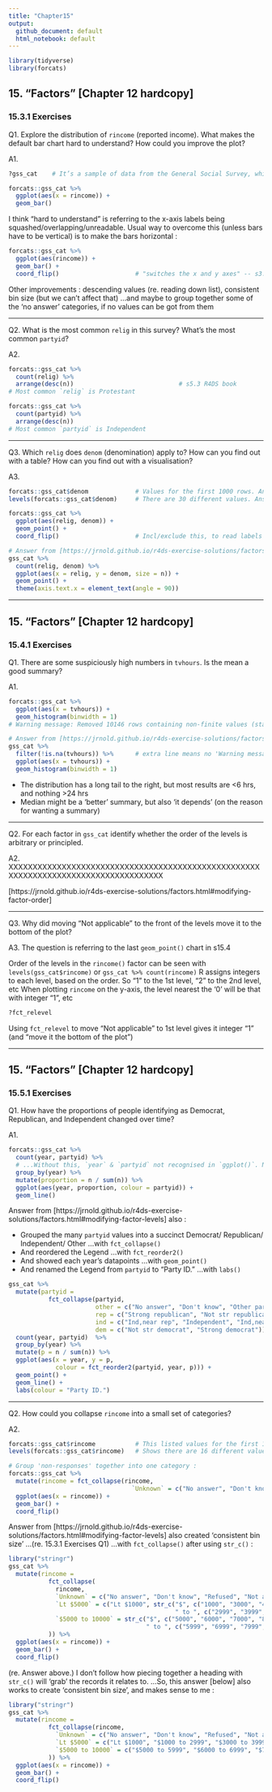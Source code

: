 ```yaml
---
title: "Chapter15"
output:
  github_document: default
  html_notebook: default
---
```


```r
library(tidyverse)
library(forcats)
```


## 15. "Factors" [Chapter 12 hardcopy]
### 15.3.1 Exercises

Q1.
Explore the distribution of `rincome` (reported income).
What makes the default bar chart hard to understand?
How could you improve the plot?

A1.
```r
?gss_cat    # It’s a sample of data from the General Social Survey, which is a long-running US survey -- s15.3

forcats::gss_cat %>%
  ggplot(aes(x = rincome)) +
  geom_bar()
```

I think "hard to understand" is referring to the x-axis labels being squashed/overlapping/unreadable. Usual way to overcome this (unless bars have to be vertical) is to make the bars horizontal :
```r
forcats::gss_cat %>%
  ggplot(aes(rincome)) +
  geom_bar() +
  coord_flip()                     # "switches the x and y axes" -- s3.9 R4DS book
```

Other improvements : descending values (re. reading down list), consistent bin size (but we can't affect that) ...and maybe to group together some of the 'no answer' categories, if no values can be got from them

-----------

Q2. What is the most common `relig` in this survey? What’s the most common `partyid`?

A2.
```r
forcats::gss_cat %>%
  count(relig) %>%
  arrange(desc(n))                             # s5.3 R4DS book
# Most common `relig` is Protestant

forcats::gss_cat %>%
  count(partyid) %>%
  arrange(desc(n))
# Most common `partyid` is Independent
```

-----------

Q3.
Which `relig` does `denom` (denomination) apply to? How can you find out with a table? How can you find out with a visualisation?

A3.
```r
forcats::gss_cat$denom             # Values for the first 1000 rows. Answer appears to be Protestant
levels(forcats::gss_cat$denom)     # There are 30 different values. Answer is Protestant

forcats::gss_cat %>%
  ggplot(aes(relig, denom)) +
  geom_point() +
  coord_flip()                     # Incl/exclude this, to read labels on one axis, then other. (Q tells only 1 answer)

# Answer from [https://jrnold.github.io/r4ds-exercise-solutions/factors.html#general-social-survey] includes quantities as size, but its most useful feature is the rotation of labels on the x-axis :
gss_cat %>%
  count(relig, denom) %>%
  ggplot(aes(x = relig, y = denom, size = n)) +
  geom_point() +
  theme(axis.text.x = element_text(angle = 90))
```


-----------

## 15. "Factors" [Chapter 12 hardcopy]
### 15.4.1 Exercises
  
Q1. There are some suspiciously high numbers in `tvhours`. Is the mean a good summary?

A1.
```r
forcats::gss_cat %>%
  ggplot(aes(x = tvhours)) +
  geom_histogram(binwidth = 1)
# Warning message: Removed 10146 rows containing non-finite values (stat_bin)

# Answer from [https://jrnold.github.io/r4ds-exercise-solutions/factors.html#modifying-factor-order] :
gss_cat %>%
  filter(!is.na(tvhours)) %>%      # extra line means no 'Warning message' (but same chart)
  ggplot(aes(x = tvhours)) +
  geom_histogram(binwidth = 1)
```

* The distribution has a long tail to the right, but most results are <6 hrs, and nothing >24 hrs
* Median might be a 'better' summary, but also 'it depends' (on the reason for wanting a summary)

-----------

Q2. For each factor in `gss_cat` identify whether the order of the levels is arbitrary or principled.

A2.
XXXXXXXXXXXXXXXXXXXXXXXXXXXXXXXXXXXXXXXXXXXXXXXXXXXXXXXXXXXXXXXXXXXXXXXXXXXXXXXXXXXX

[https://jrnold.github.io/r4ds-exercise-solutions/factors.html#modifying-factor-order]

-----------

Q3. Why did moving “Not applicable” to the front of the levels move it to the bottom of the plot?

A3.
The question is referring to the last `geom_point()` chart in s15.4

Order of the levels in the `rincome()` factor can be seen with `levels(gss_cat$rincome)` or `gss_cat %>% count(rincome)`
R assigns integers to each level, based on the order. So "1" to the 1st level, "2" to the 2nd level, etc
When plotting `rincome` on the y-axis, the level nearest the '0' will be that with integer "1", etc

```r
?fct_relevel
```

Using `fct_relevel` to move "Not applicable" to 1st level gives it integer "1" (and "move it the bottom of the plot")


-----------

## 15. "Factors" [Chapter 12 hardcopy]
### 15.5.1 Exercises

Q1. How have the proportions of people identifying as Democrat, Republican, and Independent changed over time?

A1.
```r
forcats::gss_cat %>% 
  count(year, partyid) %>%
  # ...Without this, `year` & `partyid` not recognised in `ggplot()`. Not sure why
  group_by(year) %>%
  mutate(proportion = n / sum(n)) %>%
  ggplot(aes(year, proportion, colour = partyid)) +
  geom_line()
```

Answer from [https://jrnold.github.io/r4ds-exercise-solutions/factors.html#modifying-factor-levels] also :

* Grouped the many `partyid` values into a succinct Democrat/ Republican/ Independent/ Other ...with `fct_collapse()`
* And reordered the Legend ...with `fct_reorder2()`
* And showed each year's datapoints ...with `geom_point()`
* And renamed the Legend from `partyid` to "Party ID." ...with `labs()`
```r
gss_cat %>% 
  mutate(partyid = 
           fct_collapse(partyid,
                        other = c("No answer", "Don't know", "Other party"),
                        rep = c("Strong republican", "Not str republican"),
                        ind = c("Ind,near rep", "Independent", "Ind,near dem"),
                        dem = c("Not str democrat", "Strong democrat"))) %>%
  count(year, partyid)  %>%
  group_by(year) %>%
  mutate(p = n / sum(n)) %>%
  ggplot(aes(x = year, y = p,
             colour = fct_reorder2(partyid, year, p))) +
  geom_point() +
  geom_line() +
  labs(colour = "Party ID.")
```



-----------

Q2.
How could you collapse `rincome` into a small set of categories?

A2.
```r
forcats::gss_cat$rincome           # This listed values for the first 1000 rows
levels(forcats::gss_cat$rincome)   # Shows there are 16 different values in total

# Group 'non-responses' together into one category :
forcats::gss_cat %>%
  mutate(rincome = fct_collapse(rincome,
                                  `Unknown` = c("No answer", "Don't know", "Refused", "Not applicable"))) %>%
  ggplot(aes(x = rincome)) +
  geom_bar() + 
  coord_flip()
```


Answer from [https://jrnold.github.io/r4ds-exercise-solutions/factors.html#modifying-factor-levels] also created 'consistent bin size' ...(re. 15.3.1 Exercises Q1) ...with `fct_collapse()` after using `str_c()` :
```r
library("stringr")
gss_cat %>%
  mutate(rincome = 
           fct_collapse(
             rincome,
             `Unknown` = c("No answer", "Don't know", "Refused", "Not applicable"),
             `Lt $5000` = c("Lt $1000", str_c("$", c("1000", "3000", "4000"),
                                              " to ", c("2999", "3999", "4999"))),
             `$5000 to 10000` = str_c("$", c("5000", "6000", "7000", "8000"),
                                      " to ", c("5999", "6999", "7999", "9999"))
           )) %>%
  ggplot(aes(x = rincome)) +
  geom_bar() + 
  coord_flip()
```


(re. Answer above.) I don't follow how piecing together a heading with `str_c()` will 'grab' the records it relates to. ...So, this answer [below] also works to create 'consistent bin size', and makes sense to me :
```r
library("stringr")
gss_cat %>%
  mutate(rincome = 
           fct_collapse(rincome,
             `Unknown` = c("No answer", "Don't know", "Refused", "Not applicable"),
             `Lt $5000` = c("Lt $1000", "$1000 to 2999", "$3000 to 3999", "$4000 to 4999"),
             `$5000 to 10000` = c("$5000 to 5999", "$6000 to 6999", "$7000 to 7999", "$8000 to 9999")
           )) %>%
  ggplot(aes(x = rincome)) +
  geom_bar() + 
  coord_flip()
```




